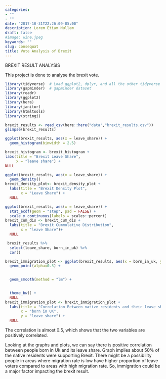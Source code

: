 ```yaml
---
categories:
- ""
- ""
date: "2017-10-31T22:26:09-05:00"
description: Lorem Etiam Nullam
draft: false
#image: wine.jpeg
keywords: ""
slug: consequat
title: Vote Analysis of Brexit
---
```


BREXIT RESULT ANALYSIS

This project is done to analyse the brexit vote.

```r
library(tidyverse)  # Load ggplot2, dplyr, and all the other tidyverse packages
library(gapminder)  # gapminder dataset
library(readr)
library(ggplot2) 
library(here)
library(janitor)
library(htmltools)
library(stringi)
```

```r
brexit_results <- read_csv(here::here("data","brexit_results.csv"))
glimpse(brexit_results)
```

```r
ggplot(brexit_results, aes(x = leave_share)) +
  geom_histogram(binwidth = 2.5)

brexit_histogram <- brexit_histogram +
labs(title = "Brexit Leave Share",
     x = "leave share") +
NULL
```

```r
ggplot(brexit_results, aes(x = leave_share)) +
  geom_density()
brexit_density_plot<- brexit_density_plot +
  labs(title = "Brexit Density Plot",
       x = "Leave Share") +
  NULL
```

```r
ggplot(brexit_results, aes(x = leave_share)) +
  stat_ecdf(geom = "step", pad = FALSE) +
  scale_y_continuous(labels = scales::percent)
brexit_cum_dis <- brexit_cum_dis +
  labs(title = "Brexit Cummulative Distribution",
       x = "leave Share")+
  NULL
```


```r
 brexit_results %>% 
  select(leave_share, born_in_uk) %>% 
  cor()
```

```r
brexit_immigration_plot <- ggplot(brexit_results, aes(x = born_in_uk, y = leave_share)) +
  geom_point(alpha=0.3) +
  

  geom_smooth(method = "lm") + 
  

  theme_bw() +
  NULL
brexit_immigration_plot <- brexit_immigration_plot +
  labs(title = "Correlation Between native residents and their leave share",
       x = "born in UK",
       y = "leave share") +
  NULL
```
 

The correlation is almost 0.5, which shows that the two variables are positively correlated.


Looking at the graphs and plots, we can say there is positive correlation between people born in Uk and its leave share. Graph implies about 50% of the native residents were supporting Brexit. There might be a possibility people in areas where migration rate is low have higher proportion of leave voters compared to areas with high migration rate. So, immigration could be a major factor impacting the brexit result.
